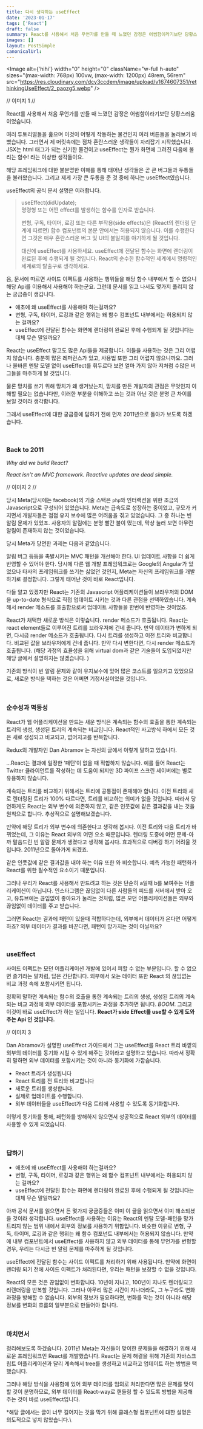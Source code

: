 ```yaml
---
title: 다시 생각하는 useEffect
date: '2023-01-17'
tags: ['React']
draft: false
summary: React를 사용해서 처음 무언가를 만들 때 느꼈던 감정은 어썸함이라기보단 당황스러움이었습니다. 여러 튜토리얼들을 훑으며 이것이 어떻게 작동하는 물건인지 여러 버튼들을 눌러보기 바빴죠. 그러면서 제 머릿속에는 점차 혼란스러운 생각들이 자리잡기 시작했습니다. JSX는 html 태그가 되는 신기한 물건이고 useEffect는 뭔가 화면에 그려진 다음에 불리는 함수! 라는 이상한 생각들이요. 해당 프레임워크에 대한 불분명한 이해를 통해 태어난 생각들은 곧 큰 버그들과 두통들을 불러왔습니다. 그리고 제게 가장 큰 두통을 준 것 중에 하나는 useEffect였습니다.
images: []
layout: PostSimple
canonicalUrl:
---
```


<Image
  alt={'hihi'}
  width="0"
  height="0"
  className="w-full h-auto"
  sizes="(max-width: 768px) 100vw,
                (max-width: 1200px) 48rem,
                56rem"
  src="https://res.cloudinary.com/dcy3ccdem/image/upload/v1674607351/rethinkingUseEffect/2_paozg5.webp"
/>

// 이미지 1 //

React를 사용해서 처음 무언가를 만들 때 느꼈던 감정은 어썸함이라기보단 당황스러움이었습니다.

여러 튜토리얼들을 훑으며 이것이 어떻게 작동하는 물건인지 여러 버튼들을 눌러보기 바빴습니다. 그러면서 제 머릿속에는 점차 혼란스러운 생각들이 자리잡기 시작했습니다. JSX는 html 태그가 되는 신기한 물건이고 useEffect는 뭔가 화면에 그려진 다음에 불리는 함수! 라는 이상한 생각들이요.

해당 프레임워크에 대한 불분명한 이해를 통해 태어난 생각들은 곧 큰 버그들과 두통들을 불러왔습니다. 그리고 제게 가장 큰 두통을 준 것 중에 하나는 useEffect였습니다.

useEffect의 공식 문서 설명은 이러합니다.

> useEffect(didUpdate);<br />
> 명령형 또는 어떤 effect를 발생하는 함수를 인자로 받습니다.
>
> 변형, 구독, 타이머, 로깅 또는 다른 부작용(side effects)은 (React의 렌더링 단계에 따르면)
> 함수 컴포넌트의 본문 안에서는 허용되지 않습니다. 이를 수행한다면 그것은 매우 혼란스러운 버그 및 UI의 불일치를 야기하게 될 것입니다.
>
> 대신에 useEffect를 사용하세요. useEffect에 전달된 함수는 화면에 렌더링이 완료된 후에 수행되게 될 것입니다.
> React의 순수한 함수적인 세계에서 명령적인 세계로의 탈출구로 생각하세요.

음, 문서에 따르면 사이드 이펙트를 사용하는 행위들을 해당 함수 내부에서 할 수 없으니 해당 Api를 이용해서 사용해야 하는군요.
그런데 문서를 읽고 나서도 몇가지 풀리지 않는 궁금증이 생깁니다.

- 애초에 왜 useEffect를 사용해야 하는걸까요?
- 변형, 구독, 타이머, 로깅과 같은 행위는 왜 함수 컴포넌트 내부에서는 허용되지 않는 걸까요?
- useEffect에 전달된 함수는 화면에 렌더링이 완료된 후에 수행되게 될 것입니다는 대체 무슨 말일까요?

React는 useEffect 말고도 많은 Api들을 제공합니다. 이들을 사용하는 것은 그리 어렵지 않습니다. 충분히 많은 레퍼런스가 있고, 사용법 또한 그리 어렵지 않으니까요.
그러나 올바른 멘탈 모델 없이 useEffect를 휘두르다 보면 얼마 가지 않아 저처럼 수많은 버그들을 마주하게 될 것입니다.

물론 망치를 쓰기 위해 망치가 왜 생겨났는지, 망치를 만든 개발자의 관점은 무엇인지 이해할 필요는 없습니다만,
이러한 부분을 이해하고 쓰는 것과 아닌 것은 분명 큰 차이를 보일 것이라 생각합니다.

그래서 useEffect에 대한 궁금증에 답하기 전에 먼저 2011년으로 돌아가 보도록 하겠습니다.

<br />

### Back to 2011

_Why did we build React?_

_React isn’t an MVC framework._
_Reactive updates are dead simple._

// 이미지 2 //

당시 Meta(당시에는 facebook)의 기술 스택은 `php`와 인터랙션을 위한 조금의 Javascript으로 구성되어 있었습니다. Meta는 급속도로 성장하는 중이었고, 규모가 커지면서 개발자들은 점점 유지 보수에 많은 어려움을 겪고 있었습니다. 그 중 하나는 빈 알림 문제가 있었죠. 사용자의 알림에는 분명 빨간 불이 떴는데, 막상 눌러 보면 아무런 알림이 존재하지 않는 것이었습니다.

당시 Meta가 당면한 과제는 다음과 같았습니다.

알림 버그 등등을 촉발시키는 MVC 패턴을 개선해야 한다.
UI 업데이트 사항을 더 쉽게 반영할 수 있어야 한다.
당시에 다른 웹 개발 프레임워크로는 Google의 Angular가 있었으나 타사의 프레임워크를 쓰기는 싫었던 것인지, Meta는 자신의 프레임워크를 개발하기로 결정합니다. 그렇게 태어난 것이 바로 React입니다.

다들 알고 있겠지만 React는 기존의 Javascript 어플리케이션들이 브라우저의 DOM을 up-to-date 형식으로 직접 업데이트 시키는 것과 다른 관점을 선택하였습니다.
계속해서 render 메소드를 호출함으로써 업데이트 사항들을 한번에 반영하는 것이었죠.

React가 채택한 새로운 방식은 이렇습니다. render 메소드가 호출됩니다. React는 react element들로 이루어진 트리를 브라우저에 건네 줍니다.
만약 데이터가 변하게 되면, 다시금 render 메소드가 호출됩니다. 다시 트리를 생성하고 이전 트리와 비교합니다. 비교된 값을 브라우저에게 건네 줍니다. 만약 다시 변한다면, 다시 render 메소드가 호출됩니다. (해당 과정의 효율성을 위해 virtual dom과 같은 기술들이 도입되었지만 해당 글에서 설명하지는 않겠습니다. )

기존의 방식이 빈 알림 문제와 같이 유지보수에 있어 많은 코스트를 일으키고 있었으므로, 새로운 방식을 택하는 것은 어쩌면 기정사실이었을 것입니다.

<br />

### 순수성과 멱등성

React가 웹 어플리케이션을 만드는 새운 방식은 계속되는 함수의 호출을 통한 계속되는 트리의 생성, 생성된 트리의 계속되는 비교입니다.
React적인 사고방식 하에서 모든 것은 새로 생성되고 비교되고, 없어지고를 반복합니다.

Redux의 개발자인 Dan Abramov 는 자신의 글에서 이렇게 말하고 있습니다.

…React는 결과에 일정한 ‘패턴’이 없을 때 적합하지 않습니다. 예를 들어 React는 Twitter 클라이언트를 작성하는 데 도움이 되지만 3D 파이프 스크린 세이버에는 별로 유용하지 않습니다.

계속되는 트리를 비교하기 위해서는 트리에 공통점이 존재해야 합니다. 이전 트리와 새로 렌더링된 트리가 100% 다르다면, 트리를 비교하는 의미가 없을 것입니다.
따라서 당연하게도 React는 외부 변수에 의존하지 않고, 같은 인풋값에 같은 결과값을 내는 것을 원칙으로 합니다. 추상적으로 설명해보겠습니다.

만약에 해당 트리가 외부 변수에 의존한다고 생각해 봅시다. 이전 트리와 다음 트리가 바뀌었는데, 그 이유는 React 외부의 어떤 요소 때문입니다.
렌더링 도중에 어떤 문제-아까 말씀드린 빈 알람 문제가 생겼다고 생각해 봅시다. 효과적으로 디버깅 하기 어려울 것입니다. 2011년으로 돌아가게 되겠죠.

같은 인풋값에 같은 결과값을 내야 하는 이유 또한 와 비슷합니다. 예측 가능한 패턴화가 React를 위한 필수적인 요소이기 때문입니다.

그러나 우리가 React를 사용해서 만드려고 하는 것은 단순히 a일때 b를 보여주는 어플리케이션이 아닙니다.
인스타그램은 끊임없이 다른 사람들의 피드를 서버에서 받아 오고, 유튜브에는 끊임없이 좋아요가 눌리는 것처럼, 많은 모던 어플리케이션들은 외부와 끊임없이 데이터를 주고 받습니다.

그러면 React는 결과에 패턴이 있을때 적합하다는데, 외부에서 데이터가 온다면 어떻게 하죠? 외부 데이터가 결과를 바꾼다면, 패턴이 망가지는 것이 아닐까요?

<br />

### useEffect

사이드 이펙트는 모던 어플리케이션 개발에 있어서 피할 수 없는 부분입니다. 할 수 없으면 즐기라는 말처럼, 답은 간단합니다.
외부에서 오는 데이터 또한 React 의 끊임없는 비교 과정 속에 포함시키면 됩니다.

정확히 말하면 계속되는 함수의 호출을 통한 계속되는 트리의 생성, 생성된 트리의 계속되는 비교 과정에 외부 데이터를 포함시키는 과정을 추가하면 됩니다.
_BOOM_. 그리고 이것이 바로 useEffect가 하는 일입니다. **React가 side Effect를 use할 수 있게 도와주는 Api 인 것입니다.**

// 이미지 3

Dan Abramov가 설명한 useEffect 가이드에서 그는 useEffect를 React 트리 바깥의 외부의 데이터를 동기화 시킬 수 있게 해주는 것이라고 설명하고 있습니다.
따라서 정확히 말하면 외부 데이터를 포함시키는 것이 아니라 동기화에 가깝습니다.

- React 트리가 생성됩니다
- React 트리를 전 트리와 비교합니다
- 새로운 트리를 생성합니다.
- 실제로 업데이트를 수행합니다.
- 외부 데이터들을 useEffect가 다음 트리에 사용할 수 있도록 동기화합니다.

이렇게 동기화를 통해, 패턴화를 방해하지 않으면서 성공적으로 React 외부의 데이터를 사용할 수 있게 되었습니다.

<br />

### 답하기

- 애초에 왜 useEffect를 사용해야 하는걸까요?
- 변형, 구독, 타이머, 로깅과 같은 행위는 왜 함수 컴포넌트 내부에서는 허용되지 않는 걸까요?
- useEffect에 전달된 함수는 화면에 렌더링이 완료된 후에 수행되게 될 것입니다는 대체 무슨 말일까요?

아까 공식 문서를 읽으면서 든 몇가지 궁금증들은 이미 이 글을 읽으면서 이미 해소되셨을 것이라 생각합니다.
useEffect를 사용하는 이유는 React의 멘탈 모델-패턴을 망가트리지 않는 범위 내에서 외부의 정보를 사용하기 위함입니다.
비슷한 이유로 변형, 구독, 타이머, 로깅과 같은 행위는 왜 함수 컴포넌트 내부에서는 허용되지 않습니다.
만약에 내부 컴포넌트에서 useEffect를 사용하지 않고 외부 데이터를 통해 무언가를 변형할 경우, 우리는 다시금 빈 알림 문제를 마주하게 될 것입니다.

useEffect에 전달된 함수는 사이드 이펙트를 처리하기 위해 사용됩니다. 만약에 화면이 렌더링 되기 전에 사이드 이펙트가 처리된다면, 우리는 패턴을 보장할 수 없을 것입니다.

React의 모든 것은 끊임없이 변화합니다. 10년이 지나고, 100년이 지나도 렌더링되고 리렌더링을 반복할 것입니다.
그러나 아무리 많은 시간이 지나더라도, 그 누구라도 변화 과정을 방해할 수 없습니다. 외부의 정보가 필요하다면, 변화를 막는 것이 아니라 해당 정보를 변화의 흐름의 일부분으로 만들어야 합니다.

<br />

### 마치면서

정리해보도록 하겠습니다. 2011년 Meta는 자신들이 맞이한 문제들을 해결하기 위해 새로운 프레임워크인 React를 개발했습니다. React는 문제 해결을 위해 기존의 자바스크립트 어플리케이션과 달리 계속해서 tree를 생성하고 비교하고 업데이트 하는 방법을 택했습니다.

그러나 해당 방식을 사용함에 있어 외부 데이터를 임의로 처리한다면 많은 문제를 맞이 할 것이 분명하므로, 외부 데이터를 React-way로 핸들링 할 수 있도록 방법을 제공해주는 것이 바로 useEffect입니다.

\*해당 글에서는 글이 너무 길어지는 것을 막기 위해 클래스형 컴포넌트에 대한 설명은 의도적으로 넣지 않았습니다.\
